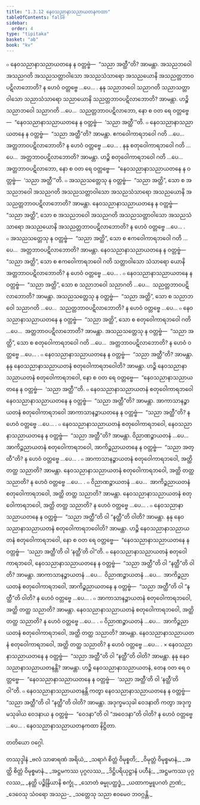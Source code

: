```yaml
---
title: "1.3.12 နေဝသညာနာသညာယတနကထာ"
tableOfContents: false
sidebar:
  order: 4
type: "tipitaka"
basket: "ab"
book: "kv"
---
```



<DynamicBreadcrumb />

<Division number="384" book="kv">

<Paragraph number="1268" book="kv">
๐ နေဝသညာနာသညာယတနေ န ဝတ္တဗ္ဗံ—  “သညာ အတ္ထီ”တိ? အာမန္တာ. အသညဘဝေါ အသညဂတိ အသညသတ္တာဝါသော အသညသံသာရော အသညယောနိ အသညတ္တဘာဝပဋိလာဘောတိ? န ဟေဝံ ဝတ္တဗ္ဗေ …ပေ… .
</Paragraph>

<Paragraph number="1269" book="kv">
နနု သညာဘဝေါ သညာဂတိ သညာသတ္တာဝါသော သညာသံသာရော သညာယောနိ သညတ္တဘာဝပဋိလာဘောတိ? အာမန္တာ. ဟဉ္စိ သညာဘဝေါ သညာဂတိ …ပေ…  သညတ္တဘာဝပဋိလာဘော, နော စ ဝတ ရေ ဝတ္တဗ္ဗေ—  “နေဝသညာနာသညာယတနေ န ဝတ္တဗ္ဗံ—  ‘သညာ အတ္ထီ’”တိ.
</Paragraph>

<Paragraph number="1270" book="kv">
๐ နေဝသညာနာသညာယတနေ န ဝတ္တဗ္ဗံ—  “သညာ အတ္ထီ”တိ? အာမန္တာ. ဧကဝေါကာရဘဝေါ ဂတိ …ပေ…  အတ္တဘာဝပဋိလာဘောတိ? န ဟေဝံ ဝတ္တဗ္ဗေ …ပေ… .
</Paragraph>

<Paragraph number="1271" book="kv">
နနု စတုဝေါကာရဘဝေါ ဂတိ …ပေ…  အတ္တဘာဝပဋိလာဘောတိ? အာမန္တာ. ဟဉ္စိ စတုဝေါကာရဘဝေါ ဂတိ …ပေ…  အတ္တဘာဝပဋိလာဘော, နော စ ဝတ ရေ ဝတ္တဗ္ဗေ—  “နေဝသညာနာသညာယတနေ န ဝတ္တဗ္ဗံ—  ‘သညာ အတ္ထီ’”တိ.
</Paragraph>

</Division>
<Division number="385" book="kv">

<Paragraph number="1272" book="kv">
๐ အသညသတ္တေသု န ဝတ္တဗ္ဗံ—  “သညာ အတ္ထိ”, သော စ အသညဘဝေါ အသညဂတိ အသညသတ္တာဝါသော အသညသံသာရော အသညယောနိ အသညတ္တဘာဝပဋိလာဘောတိ? အာမန္တာ. နေဝသညာနာသညာယတနေ န ဝတ္တဗ္ဗံ—  “သညာ အတ္ထိ”, သော စ အသညဘဝေါ အသညဂတိ အသညသတ္တာဝါသော အသညသံသာရော အသညယောနိ အသညတ္တဘာဝပဋိလာဘောတိ? န ဟေဝံ ဝတ္တဗ္ဗေ …ပေ… .
</Paragraph>

<Paragraph number="1273" book="kv">
๐ အသညသတ္တေသု န ဝတ္တဗ္ဗံ—  “သညာ အတ္ထိ”, သော စ ဧကဝေါကာရဘဝေါ ဂတိ …ပေ…  အတ္တဘာဝပဋိလာဘောတိ? အာမန္တာ. နေဝသညာနာသညာယတနေ န ဝတ္တဗ္ဗံ—  “သညာ အတ္ထိ”, သော စ ဧကဝေါကာရဘဝေါ ဂတိ သတ္တာဝါသော သံသာရော ယောနိ အတ္တဘာဝပဋိလာဘောတိ? န ဟေဝံ ဝတ္တဗ္ဗေ …ပေ… .
</Paragraph>

<Paragraph number="1274" book="kv">
๐ နေဝသညာနာသညာယတနေ န ဝတ္တဗ္ဗံ—  “သညာ အတ္ထိ”, သော စ သညာဘဝေါ သညာဂတိ …ပေ…  သညတ္တဘာဝပဋိလာဘောတိ? အာမန္တာ. အသညသတ္တေသု န ဝတ္တဗ္ဗံ—  “သညာ အတ္ထိ”, သော စ သညာဘဝေါ သညာဂတိ …ပေ…  သညတ္တဘာဝပဋိလာဘောတိ? န ဟေဝံ ဝတ္တဗ္ဗေ …ပေ…
</Paragraph>

<Paragraph number="1275" book="kv">
๐ နေဝသညာနာသညာယတနေ န ဝတ္တဗ္ဗံ—  “သညာ အတ္ထိ”, သော စ စတုဝေါကာရဘဝေါ ဂတိ …ပေ…  အတ္တဘာဝပဋိလာဘောတိ? အာမန္တာ. အသညသတ္တေသု န ဝတ္တဗ္ဗံ—  “သညာ အတ္ထိ”, သော စ စတုဝေါကာရဘဝေါ ဂတိ …ပေ…  အတ္တဘာဝပဋိလာဘောတိ? န ဟေဝံ ဝတ္တဗ္ဗေ …ပေ… .
</Paragraph>

<Paragraph number="1276" book="kv">
๐ နေဝသညာနာသညာယတနေ န ဝတ္တဗ္ဗံ—  “သညာ အတ္ထီ”တိ? အာမန္တာ. နနု နေဝသညာနာသညာယတနံ စတုဝေါကာရဘဝေါတိ? အာမန္တာ. ဟဉ္စိ နေဝသညာနာသညာယတနံ စတုဝေါကာရဘဝေါ, နော စ ဝတ ရေ ဝတ္တဗ္ဗေ—  “နေဝသညာနာသညာယတနေ န ဝတ္တဗ္ဗံ—  ‘သညာ အတ္ထီ’”တိ.
</Paragraph>

</Division>
<Division number="386" book="kv">

<Paragraph number="1277" book="kv">
๐ နေဝသညာနာသညာယတနံ စတုဝေါကာရဘဝေါ နေဝသညာနာသညာယတနေ န ဝတ္တဗ္ဗံ—  “သညာ အတ္ထီ”တိ? အာမန္တာ. အာကာသာနဉ္စာယတနံ စတုဝေါကာရဘဝေါ အာကာသာနဉ္စာယတနေ န ဝတ္တဗ္ဗံ—  “သညာ အတ္ထီ”တိ? န ဟေဝံ ဝတ္တဗ္ဗေ …ပေ… .
</Paragraph>

<Paragraph number="1278" book="kv">
๐ နေဝသညာနာသညာယတနံ စတုဝေါကာရဘဝေါ, နေဝသညာနာသညာယတနေ န ဝတ္တဗ္ဗံ—  “သညာ အတ္ထီ”တိ? အာမန္တာ. ဝိညာဏဉ္စာယတနံ …ပေ…  အာကိဉ္စညာယတနံ စတုဝေါကာရဘဝေါ, အာကိဉ္စညာယတနေ န ဝတ္တဗ္ဗံ—  “သညာ အတ္ထီ”တိ? န ဟေဝံ ဝတ္တဗ္ဗေ …ပေ… .
</Paragraph>

<Paragraph number="1279" book="kv">
๐ အာကာသာနဉ္စာယတနံ စတုဝေါကာရဘဝေါ, အတ္ထိ တတ္ထ သညာတိ? အာမန္တာ. နေဝသညာနာသညာယတနံ စတုဝေါကာရဘဝေါ, အတ္ထိ တတ္ထ သညာတိ? န ဟေဝံ ဝတ္တဗ္ဗေ …ပေ… .
</Paragraph>

<Paragraph number="1280" book="kv">
๐ ဝိညာဏဉ္စာယတနံ …ပေ…  အာကိဉ္စညာယတနံ စတုဝေါကာရဘဝေါ, အတ္ထိ တတ္ထ သညာတိ? အာမန္တာ. နေဝသညာနာသညာယတနံ စတုဝေါကာရဘဝေါ, အတ္ထိ တတ္ထ သညာတိ? န ဟေဝံ ဝတ္တဗ္ဗေ …ပေ… .
</Paragraph>

<Paragraph number="1281" book="kv">
๐ နေဝသညာနာသညာယတနေ န ဝတ္တဗ္ဗံ—  “သညာ အတ္ထီ”တိ ဝါ “နတ္ထီ”တိ ဝါတိ? အာမန္တာ. နနု နေဝသညာနာသညာယတနံ စတုဝေါကာရဘဝေါတိ? အာမန္တာ. ဟဉ္စိ နေဝသညာနာသညာယတနံ စတုဝေါကာရဘဝေါ, နော စ ဝတ ရေ ဝတ္တဗ္ဗေ—  “နေဝသညာနာသညာယတနေ န ဝတ္တဗ္ဗံ—  ‘သညာ အတ္ထီ’တိ ဝါ ‘နတ္ထီ’တိ ဝါ”တိ.
</Paragraph>

<Paragraph number="1282" book="kv">
๐ နေဝသညာနာသညာယတနံ စတုဝေါကာရဘဝေါ, နေဝသညာနာသညာယတနေ န ဝတ္တဗ္ဗံ—  “သညာ အတ္ထီ”တိ ဝါ “နတ္ထီ”တိ ဝါတိ? အာမန္တာ. အာကာသာနဉ္စာယတနံ …ပေ…  ဝိညာဏဉ္စာယတနံ …ပေ…  အာကိဉ္စညာယတနံ စတုဝေါကာရဘဝေါ, အာကိဉ္စညာယတနေ န ဝတ္တဗ္ဗံ—  “သညာ အတ္ထီ”တိ ဝါ “နတ္ထီ”တိ ဝါတိ? န ဟေဝံ ဝတ္တဗ္ဗေ …ပေ… .
</Paragraph>

<Paragraph number="1283" book="kv">
๐ အာကာသာနဉ္စာယတနံ စတုဝေါကာရဘဝေါ, အတ္ထိ တတ္ထ သညာတိ? အာမန္တာ. နေဝသညာနာသညာယတနံ စတုဝေါကာရဘဝေါ, အတ္ထိ တတ္ထ သညာတိ? န ဟေဝံ ဝတ္တဗ္ဗေ …ပေ… .
</Paragraph>

<Paragraph number="1284" book="kv">
๐ ဝိညာဏဉ္စာယတနံ …ပေ…  အာကိဉ္စညာယတနံ စတုဝေါကာရဘဝေါ, အတ္ထိ တတ္ထ သညာတိ? အာမန္တာ. နေဝသညာနာသညာယတနံ စတုဝေါကာရဘဝေါ, အတ္ထိ တတ္ထ သညာတိ? န ဟေဝံ ဝတ္တဗ္ဗေ …ပေ… .
</Paragraph>

<Paragraph number="1285" book="kv">
× နေဝသညာနာသညာယတနေ န ဝတ္တဗ္ဗံ—  “သညာ အတ္ထီ”တိ ဝါ “နတ္ထီ”တိ ဝါတိ? အာမန္တာ. နနု နေဝသညာနာသညာယတနန္တိ? အာမန္တာ. ဟဉ္စိ နေဝသညာနာသညာယတနံ, တေန ဝတ ရေ ဝတ္တဗ္ဗေ—  “နေဝသညာနာသညာယတနေ န ဝတ္တဗ္ဗံ—  ‘သညာ အတ္ထီ’တိ ဝါ ‘နတ္ထီ’တိ ဝါ”တိ.
</Paragraph>

<Paragraph number="1286" book="kv">
๐ နေဝသညာနာသညာယတနန္တိ ကတွာ နေဝသညာနာသညာယတနေ န ဝတ္တဗ္ဗံ—  “သညာ အတ္ထီ”တိ ဝါ “နတ္ထီ”တိ ဝါတိ? အာမန္တာ. အဒုက္ခမသုခါ ဝေဒနာတိ ကတွာ အဒုက္ခမသုခါယ ဝေဒနာယ န ဝတ္တဗ္ဗံ—  “ဝေဒနာ”တိ ဝါ “အဝေဒနာ”တိ ဝါတိ? န ဟေဝံ ဝတ္တဗ္ဗေ …ပေ… .

</Paragraph>
</Division>

<Paragraph number="1287" type="center" book="kv">
နေဝသညာနာသညာယတနကထာ နိဋ္ဌိတာ.

  
တတိယော ဝဂ္ဂေါ.



</Paragraph>

<Paragraph number="1288" type="center" book="kv">
တဿုဒ္ဒါနံ


</Paragraph>

<Paragraph number="1289" type="verses" book="kv">
_ဗလံ သာဓာရဏံ အရိယံ,_  
_သရာဂံ စိတ္တံ ဝိမုစ္စတိ;_  
_ဝိမုတ္တံ ဝိမုစ္စမာနံ,_  
_အတ္ထိ စိတ္တံ ဝိမုစ္စမာနံ._  

</Paragraph>

<Paragraph number="1290" type="verses" book="kv">
_အဋ္ဌမကဿ ပုဂ္ဂလဿ,_  
_ဒိဋ္ဌိပရိယုဋ္ဌာနံ ပဟီနံ;_  
_အဋ္ဌမကဿ ပုဂ္ဂလဿ,_  
_နတ္ထိ ပဉ္စိန္ဒြိယာနိ စက္ခုံ._  

</Paragraph>

<Paragraph number="1291" type="verses" book="kv">
_သောတံ ဓမ္မုပတ္ထဒ္ဓံ,_  
_ယထာကမ္မူပဂတံ ဉာဏံ;_  
_ဒေဝေသု သံဝရော အသည-_  
_သတ္တေသု သညာ ဧဝမေဝ ဘဝဂ္ဂန္တိ._
</Paragraph>